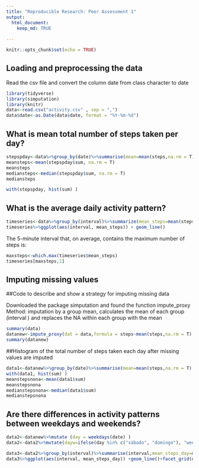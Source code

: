 ```yaml
---
title: "Reproducible Research: Peer Assessment 1"
output: 
  html_document: 
    keep_md: TRUE
    
---
```


```r
knitr::opts_chunk$set(echo = TRUE)
```


## Loading and preprocessing the data
Read the csv file and convert the column date from class character to date

```r
library(tidyverse)
library(simputation)
library(knitr)
data<-read.csv("activity.csv" , sep = ",")
data$date<-as.Date(data$date, format = "%Y-%m-%d")  
```
## What is mean total number of steps taken per day?

```r
stepspday<-data%>%group_by(date)%>%summarise(mean=mean(steps,na.rm = T), median=median(steps, na.rm = T),sum=sum(steps,na.rm = T))
meansteps<-mean(stepspday$sum, na.rm = T)
meansteps
mediansteps<-median(stepspday$sum, na.rm = T)
mediansteps
```

```r
with(stepspday, hist(sum) )
```

## What is the average daily activity pattern?

```r

timeseries<-data%>%group_by(interval)%>%summarize(mean_steps=mean(steps, na.rm = T))
timeseries%>%ggplot(aes(interval, mean_steps)) + geom_line()
```

The 5-minute interval that, on average, contains the maximum number of steps is:
```r
maxsteps<-which.max(timeseries$mean_steps)
timeseries[maxsteps,1]

```

## Imputing missing values
##Code to describe and show a strategy for imputing missing data


Downloaded the package simputation and found the function impute_proxy
Method: imputation by a group mean, calculates the mean of each group (interval ) and replaces the NA within each group with the mean
```r
summary(data)
datanew<-impute_proxy(dat = data,formula = steps~mean(steps,na.rm = T)| interval)
summary(datanew)

```

##Histogram of the total number of steps taken each day after missing values are imputed
```r
data1<-datanew%>%group_by(date)%>%summarise(mean=mean(steps,na.rm = T), median=median(steps, na.rm = T),sum=sum(steps,na.rm = T))
with(data1, hist(sum) )
meanstepsnona<-mean(data1$sum)
meanstepsnona
medianstepsnona<-median(data1$sum)
medianstepsnona

```


## Are there differences in activity patterns between weekdays and weekends?
```r
data2<-datanew%>%mutate (day = weekdays(date) )
data2<-data2%>%mutate(dayw=ifelse(day %in% c("sábado", "domingo"), "weekend", "weekday"))

data3<-data2%>%group_by(interval)%>%summarise(interval,mean_steps_day=mean(steps),dayw)
data3%>%ggplot(aes(interval, mean_steps_day)) +geom_line()+facet_grid(dayw~.)



```
